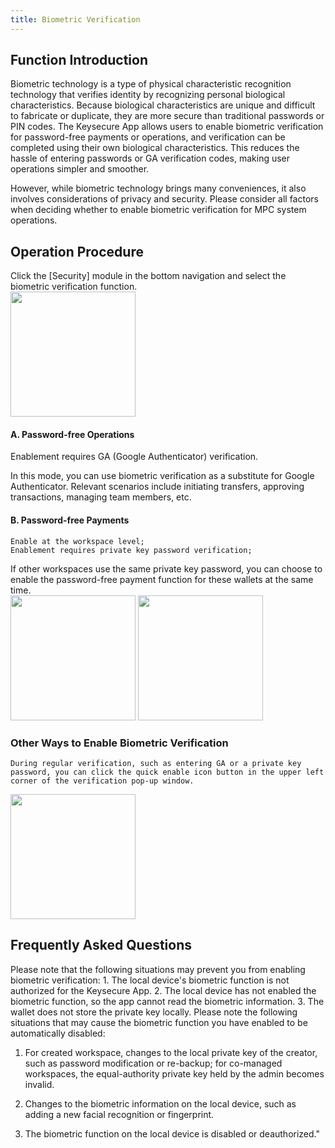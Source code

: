 ```yaml
---
title: Biometric Verification
---
```


##  Function Introduction

Biometric technology is a type of physical characteristic recognition technology that verifies identity by recognizing personal biological characteristics. Because biological characteristics are unique and difficult to fabricate or duplicate, they are more secure than traditional passwords or PIN codes. The Keysecure App allows users to enable biometric verification for password-free payments or operations, and verification can be completed using their own biological characteristics. This reduces the hassle of entering passwords or GA verification codes, making user operations simpler and smoother.

However, while biometric technology brings many conveniences, it also involves considerations of privacy and security. Please consider all factors when deciding whether to enable biometric verification for MPC system operations.

##  Operation Procedure

<Steps>

<Step title="Enter Biometric Verification Function">
    Click the [Security] module in the bottom navigation and select the biometric verification function.
      <div className="w-full flex items-center justify-center">
    <img src="/images/user-guide/safe.jpg" width="200"/>
</div>
</Step>

<Step title="Enable Biometric Verification for Different Scenarios">

#### A. Password-free Operations

Enablement requires GA (Google Authenticator) verification.

<tip>
In this mode, you can use biometric verification as a substitute for Google Authenticator. Relevant scenarios include initiating transfers, approving transactions, managing team members, etc.
</tip>

#### B. Password-free Payments

    Enable at the workspace level;
    Enablement requires private key password verification;
<tip>
    If other workspaces use the same private key password, you can choose to enable the password-free payment function for these wallets at the same time.
</tip>

  <div className="w-full flex items-center justify-center">
    <CardGroup cols={2}>
        <img src="/images/user-guide/bio1.png" width="200"/>
        <img src="/images/user-guide/bio2.png" width="200"/>
    </CardGroup>
</div>
</Step>
</Steps>

### Other Ways to Enable Biometric Verification

    During regular verification, such as entering GA or a private key password, you can click the quick enable icon button in the upper left corner of the verification pop-up window.
   <div className="w-full flex items-center justify-center">
    <img src="/images/user-guide/bio3.png" width="200"/>
</div>


##  Frequently Asked Questions

<Accordion title="Why can't I enable biometric Verification?">
Please note that the following situations may prevent you from enabling biometric verification:
1. The local device's biometric function is not authorized for the Keysecure App.
2. The local device has not enabled the biometric function, so the app cannot read the biometric information.
3. The wallet does not store the private key locally.
</Accordion>

<Accordion title="Why is biometric verification invalid or unusable?">
Please note the following situations that may cause the biometric function you have enabled to be automatically disabled:

1. For created workspace, changes to the local private key of the creator, such as password modification or re-backup; for co-managed workspaces, the equal-authority private key held by the admin becomes invalid.

2. Changes to the biometric information on the local device, such as adding a new facial recognition or fingerprint.

3. The biometric function on the local device is disabled or deauthorized."
</Accordion>

